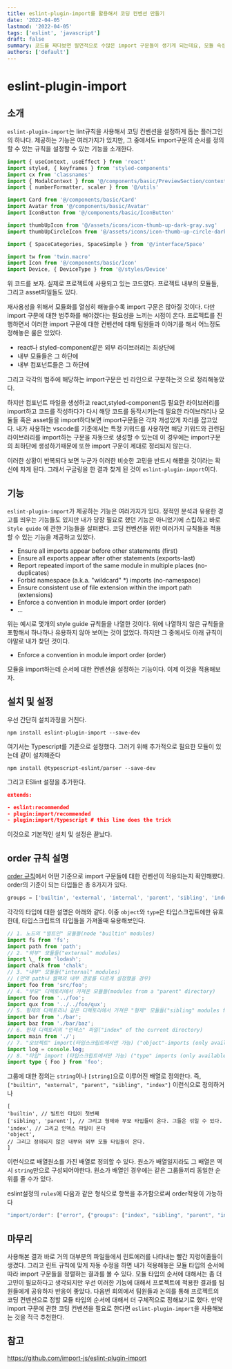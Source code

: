 ```yaml
---
title: eslint-plugin-import를 활용해서 코딩 컨벤션 만들기
date: '2022-04-05'
lastmod: '2022-04-05'
tags: ['eslint', 'javascript']
draft: false
summary: 코드를 짜다보면 필연적으로 수많은 import 구문들이 생기게 되는데요, 모듈 속성에 따라 import문의 순서에 대한 코딩 컨벤션을 손쉽게 만들고 적용할 수 있는 eslint-plugin-import를 소개합니다.
authors: ['default']
---
```


# eslint-plugin-import

## 소개

`eslint-plugin-import`는 lint규칙을 사용해서 코딩 컨벤션을 설정하게 돕는 플러그인의 하나다. 제공하는 기능은 여러가지가 있지만, 그 중에서도
import구문의 순서를 정의할 수 있는 규칙을 설정할 수 있는 기능을 소개한다.

```typescript
import { useContext, useEffect } from 'react'
import styled, { keyframes } from 'styled-components'
import cx from 'classnames'
import { ModalContext } from '@/components/basic/PreviewSection/context'
import { numberFormatter, scaler } from '@/utils'

import Card from '@/components/basic/Card'
import Avatar from '@/components/basic/Avatar'
import IconButton from '@/components/basic/IconButton'

import thumbUpIcon from '@/assets/icons/icon-thumb-up-dark-gray.svg'
import thumbUpCircleIcon from '@/assets/icons/icon-thumb-up-circle-dark.svg'

import { SpaceCategories, SpaceSimple } from '@/interface/Space'

import tw from 'twin.macro'
import Icon from '@/components/basic/Icon'
import Device, { DeviceType } from '@/styles/Device'
```

위 코드를 보자. 실제로 프로젝트에 사용되고 있는 코드였다.
프로젝트 내부의 모듈들, 그리고 asset파일들도 있다.

재사용성을 위해서 모듈화를 열심히 해놓을수록 import 구문은 많아질 것이다.
다만 import 구문에 대한 범주화를 해야겠다는 필요성을 느끼는 시점이 온다.
프로젝트를 진행하면서 이러한 import 구문에 대한 컨벤션에 대해 팀원들과 이야기를 해서 어느정도 정해놓은 룰은 있었다.

- react나 styled-component같은 외부 라이브러리는 최상단에
- 내부 모듈들은 그 하단에
- 내부 컴포넌트들은 그 하단에

그리고 각각의 범주에 해당하는 import구문은 빈 라인으로 구분하는것 으로 정리해놓았다.

하지만 컴포넌트 파일을 생성하고 react,styled-component등 필요한 라이브러리를 import하고 코드를 작성하다가
다시 해당 코드를 동작시키는데 필요한 라이브러리나 모듈들 혹은 asset들을 import하다보면 import구문들은 각자 개성있게 자리를 잡고있다.
내가 사용하는 vscode를 기준에서는 특정 키워드를 사용하면 해당 키워드와 관련된 라이브러리를 import하는 구문을 자동으로 생성할 수 있는데
이 경우에는 import구문의 최하단에 생성하기때문에 또한 import 구문이 제대로 정리되지 않는다.

이러한 상황이 반복되다 보면 누군가 이러한 비슷한 고민을 반드시 해봤을 것이라는 확신에 차게 된다.
그래서 구글링을 한 결과 찾게 된 것이 `eslint-plugin-import`이다.

## 기능

`eslint-plugin-import`가 제공하는 기능은 여러가지가 있다.
정적인 분석과 유용한 경고를 띄우는 기능들도 있지만 내가 당장 필요로 했던 기능은 아니었기에 스킵하고 바로 `Style guide` 에 관한 기능들을 살펴봤다.
코딩 컨벤션을 위한 여러가지 규칙들을 적용할 수 있는 기능을 제공하고 있었다.

- Ensure all imports appear before other statements (first)
- Ensure all exports appear after other statements (exports-last)
- Report repeated import of the same module in multiple places (no-duplicates)
- Forbid namespace (a.k.a. "wildcard" \*) imports (no-namespace)
- Ensure consistent use of file extension within the import path (extensions)
- Enforce a convention in module import order (order)
- ...

위는 예시로 몇개의 style guide 규칙들을 나열한 것이다. 위에 나열하지 않은 규칙들을 포함해서 하나하나 유용하지 않아 보이는 것이 없었다.
하지만 그 중에서도 아래 규칙이야말로 내가 찾던 것이다.

- Enforce a convention in module import order (order)

모듈을 import하는데 순서에 대한 컨벤션을 설정하는 기능이다.
이제 이것을 적용해보자.

## 설치 및 설정

우선 간단히 설치과정을 거친다.

```linux
npm install eslint-plugin-import --save-dev
```

여기서는 Typescript를 기준으로 설정했다.
그러기 위해 추가적으로 필요한 모듈이 있는데 같이 설치해준다

```linux
npm install @typescript-eslint/parser --save-dev
```

그리고 ESlint 설정을 추가한다.

```json
extends:

- eslint:recommended
- plugin:import/recommended
- plugin:import/typescript # this line does the trick

```

이것으로 기본적인 설치 및 설정은 끝났다.

## order 규칙 설명

[order 규칙](https://github.com/import-js/eslint-plugin-import/blob/main/docs/rules/order.md)에서 어떤 기준으로 import 구문들에 대한 컨벤션이 적용되는지 확인해봤다.
order의 기준이 되는 타입들은 총 8가지가 있다.

```javascript
groups = ['builtin', 'external', 'internal', 'parent', 'sibling', 'index', 'object', 'type']
```

각각의 타입에 대한 설명은 아래와 같다. 이중 `object`와 `type`은 타입스크립트에만 유효한데, 타입스크립트의 타입들을 가져올때 유용해보인다.

```typescript
// 1. 노드의 "빌트인" 모듈들(node "builtin" modules)
import fs from 'fs';
import path from 'path';
// 2. "외부" 모듈들("external" modules)
import \_ from 'lodash';
import chalk from 'chalk';
// 3. "내부" 모듈들("internal" modules)
// (만약 path나 웹팩의 내부 경로를 다르게 설정했을 경우)
import foo from 'src/foo';
// 4. "부모" 디렉토리에서 가져온 모듈들(modules from a "parent" directory)
import foo from '../foo';
import qux from '../../foo/qux';
// 5. 형제의 디렉토리나 같은 디렉토리에서 가져온 "형제" 모듈들("sibling" modules from the same or a sibling's directory
import bar from './bar';
import baz from './bar/baz';
// 6. 현재 디렉토리의 "인덱스" 파일("index" of the current directory)
import main from './';
// 7. "오브젝트" import(타입스크립트에서만 가능) ("object"-imports (only available in TypeScript))
import log = console.log;
// 8. "타입" import (타입스크립트에서만 가능) ("type" imports (only available in Flow and TypeScript))
import type { Foo } from 'foo';

```

그룹에 대한 정의는 `string`이나 `[string]`으로 이루어진 배열로 정의한다.
즉,
`["builtin", "external", "parent", "sibling", "index"]`
이런식으로 정의하거나

```plain
[
'builtin', // 빌트인 타입이 첫번째
['sibling', 'parent'], // 그리고 형제와 부모 타입들이 온다. 그들은 섞일 수 있다.
'index', // 그리고 인덱스 파일이 온다
'object',
// 그리고 정의되지 않은 내부와 외부 모듈 타입들이 온다.
]

```

이런식으로 배열원소를 가진 배열로 정의할 수 있다. 원소가 배열일지라도 그 배열은 역시 `string`만으로 구성되어야한다.
원소가 배열인 경우에는 같은 그룹들끼리 동일한 순위를 줄 수가 있다.

eslint설정의 `rules`에 다음과 같은 형식으로 항목을 추가함으로써 order적용이 가능하다

```javascript
"import/order": ["error", {"groups": ["index", "sibling", "parent", "internal", "external", "builtin", "object", "type"]}]
```

## 마무리

사용해본 결과 바로 거의 대부분의 파일들에서 린트에러를 나타내는 빨간 지렁이줄들이 생겼다.
그리고 린트 규칙에 맞게 자동 수정을 하면 내가 적용해놓은 모듈 타입의 순서에 따라 import 구문들을 정렬하는 결과를 볼 수 있다.
모듈 타입의 순서에 대해서는 좀 더 고민이 필요하다고 생각되지만 우선 이러한 기능에 대해서
프로젝트에 적용한 결과를 팀원들에게 공유하자 반응이 좋았다.
다음번 회의에서 팀원들과 논의를 통해 프로젝트의 코딩 컨벤션으로 정할 모듈 타입의 순서에 대해서 더 구체적으로 정해보기로 했다.
만약 import 구문에 관한 코딩 컨벤션을 필요로 한다면 `eslint-plugin-import`을 사용해보는 것을 적극 추천한다.

## 참고

https://github.com/import-js/eslint-plugin-import
